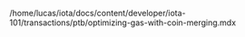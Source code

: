/home/lucas/iota/docs/content/developer/iota-101/transactions/ptb/optimizing-gas-with-coin-merging.mdx